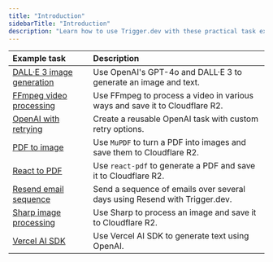 ```yaml
---
title: "Introduction"
sidebarTitle: "Introduction"
description: "Learn how to use Trigger.dev with these practical task examples."
---
```


| Example task                                                  | Description                                                                 |
| :------------------------------------------------------------ | :-------------------------------------------------------------------------- |
| [DALL·E 3 image generation](/examples/dall-e3-generate-image) | Use OpenAI's GPT-4o and DALL·E 3 to generate an image and text.             |
| [FFmpeg video processing](/examples/ffmpeg-video-processing)  | Use FFmpeg to process a video in various ways and save it to Cloudflare R2. |
| [OpenAI with retrying](/examples/open-ai-with-retrying)       | Create a reusable OpenAI task with custom retry options.                    |
| [PDF to image](/examples/pdf-to-image)                        | Use `MuPDF` to turn a PDF into images and save them to Cloudflare R2.       |
| [React to PDF](/examples/react-pdf)                           | Use `react-pdf` to generate a PDF and save it to Cloudflare R2.             |
| [Resend email sequence](/examples/resend-email-sequence)      | Send a sequence of emails over several days using Resend with Trigger.dev.  |
| [Sharp image processing](/examples/sharp-image-processing)    | Use Sharp to process an image and save it to Cloudflare R2.                 |
| [Vercel AI SDK](/examples/vercel-ai-sdk)                      | Use Vercel AI SDK to generate text using OpenAI.                            |
